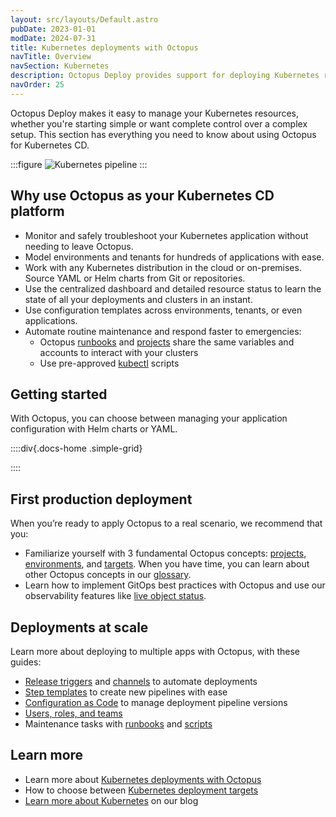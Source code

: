 ```yaml
---
layout: src/layouts/Default.astro
pubDate: 2023-01-01
modDate: 2024-07-31
title: Kubernetes deployments with Octopus
navTitle: Overview
navSection: Kubernetes
description: Octopus Deploy provides support for deploying Kubernetes resources.
navOrder: 25
---
```


Octopus Deploy makes it easy to manage your Kubernetes resources, whether you're starting simple or want complete control over a complex setup. This section has everything you need to know about using Octopus for Kubernetes CD.

:::figure
![Kubernetes pipeline](/docs/deployments/kubernetes/pipeline-visual-k8s.png)
:::

## Why use Octopus as your Kubernetes CD platform
- Monitor and safely troubleshoot your Kubernetes application without needing to leave Octopus.
- Model environments and tenants for hundreds of applications with ease.
- Work with any Kubernetes distribution in the cloud or on-premises. Source YAML or Helm charts from Git or repositories.
- Use the centralized dashboard and detailed resource status to learn the state of all your deployments and clusters in an instant.
- Use configuration templates across environments, tenants, or even applications.
- Automate routine maintenance and respond faster to emergencies:
  - Octopus [runbooks](/docs/runbooks/) and [projects](/docs/projects) share the same variables and accounts to interact with your clusters
  - Use pre-approved [kubectl](/docs/deployments/kubernetes/kubectl) scripts

## Getting started
With Octopus, you can choose between managing your application configuration with Helm charts or YAML.

::::div{.docs-home .simple-grid}

<Card
  description="Learn more about how you can use Octopus variables for Helm values in our Helm documentation."
  imgAlt="Helm logo"
  imgSrc="/docs/img/helm-logo.png"
  link="/docs/deployments/kubernetes/helm-update"
  title="Helm deployment guide"
/>

<Card
  description="Start with our YAML deployment guide if you intend to use plain YAML."
  imgAlt="Yaml logo"
  imgSrc="/docs/img/yaml-logo.png"
  link="/docs/getting-started/first-kubernetes-deployment"
  title="YAML deployment guide"
/>

<Card
  description="Consider using Kustomize with Octopus for more templating capabilities."
  imgAlt="Kustomize and Octopus logo"
  imgSrc="/docs/img/kustomize-octopus-logo.png"
  link="/docs/deployments/kubernetes/kustomize"
  title="Kustomize with Octopus"
/>

<Card
  description="You can also create a configuration with our UI, and Octopus will generate YAML behind the scenes for you."
  imgAlt="Octopus logo"
  imgSrc="/docs/img/octopus-deploy-logo.png"
  link="/docs/deployments/kubernetes/deploy-container"
  title="Use the Octopus UI"
/>

::::

## First production deployment
When you’re ready to apply Octopus to a real scenario, we recommend that you:
- Familiarize yourself with 3 fundamental Octopus concepts: [projects](/docs/projects), [environments](/docs/infrastructure/environments), and [targets](/docs/infrastructure/deployment-targets). When you have time, you can learn about other Octopus concepts in our [glossary](/docs/getting-started/glossary).
- Learn how to implement GitOps best practices with Octopus and use our observability features like [live object status](/docs/kubernetes/live-object-status).

## Deployments at scale
Learn more about deploying to multiple apps with Octopus, with these guides:
- [Release triggers](/docs/projects/project-triggers/external-feed-triggers) and [channels](/docs/releases/channels) to automate deployments
- [Step templates](/docs/projects/custom-step-templates) to create new pipelines with ease
- [Configuration as Code](/docs/projects/version-control) to manage deployment pipeline versions
- [Users, roles, and teams](/docs/getting-started/best-practices/users-roles-and-teams)
- Maintenance tasks with [runbooks](/docs/runbooks/) and [scripts](/docs/deployments/kubernetes/kubectl)

## Learn more
- Learn more about [Kubernetes deployments with Octopus](https://octopus.com/use-case/kubernetes)
- How to choose between [Kubernetes deployment targets](/docs/kubernetes/targets/kubernetes-api)
- [Learn more about Kubernetes](https://octopus.com/blog/search?context=blog&q=kubernetes) on our blog
